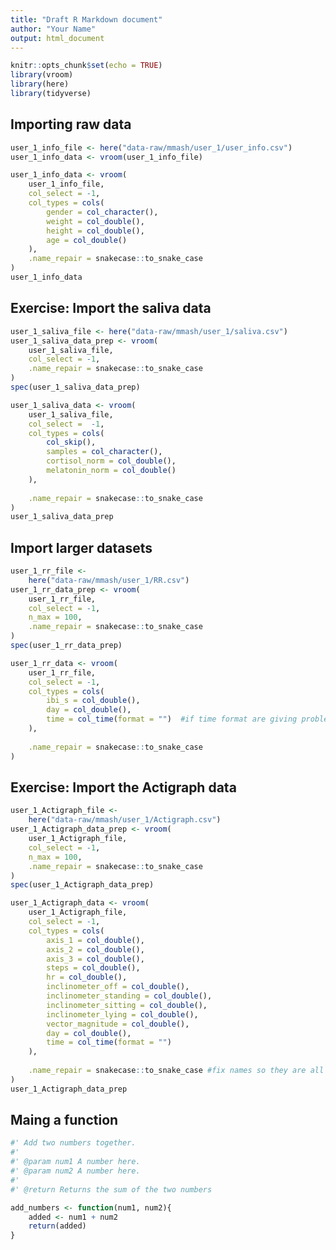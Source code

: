 ```yaml
---
title: "Draft R Markdown document"
author: "Your Name"
output: html_document
---
```


```r
knitr::opts_chunk$set(echo = TRUE)
library(vroom)
library(here)
library(tidyverse)
```

## Importing raw data

```r
user_1_info_file <- here("data-raw/mmash/user_1/user_info.csv")
user_1_info_data <- vroom(user_1_info_file)
```

```r
user_1_info_data <- vroom(
    user_1_info_file,
    col_select = -1,
    col_types = cols(
        gender = col_character(),
        weight = col_double(),
        height = col_double(),
        age = col_double()
    ),
    .name_repair = snakecase::to_snake_case
)
user_1_info_data
```

## Exercise: Import the saliva data

```r
user_1_saliva_file <- here("data-raw/mmash/user_1/saliva.csv")
user_1_saliva_data_prep <- vroom(
    user_1_saliva_file,
    col_select = -1,
    .name_repair = snakecase::to_snake_case
)
spec(user_1_saliva_data_prep)

user_1_saliva_data <- vroom(
    user_1_saliva_file,
    col_select =  -1,
    col_types = cols(
        col_skip(),
        samples = col_character(),
        cortisol_norm = col_double(),
        melatonin_norm = col_double()
    ),
    
    .name_repair = snakecase::to_snake_case
)
user_1_saliva_data_prep
```

## Import larger datasets

```r
user_1_rr_file <- 
    here("data-raw/mmash/user_1/RR.csv")
user_1_rr_data_prep <- vroom(
    user_1_rr_file,
    col_select = -1,
    n_max = 100,
    .name_repair = snakecase::to_snake_case
)
spec(user_1_rr_data_prep)

user_1_rr_data <- vroom(
    user_1_rr_file,
    col_select = -1,
    col_types = cols(
        ibi_s = col_double(),
        day = col_double(),
        time = col_time(format = "")  #if time format are giving problems this will help
    ),
    
    .name_repair = snakecase::to_snake_case
)
```

## Exercise: Import the Actigraph data

```r
user_1_Actigraph_file <- 
    here("data-raw/mmash/user_1/Actigraph.csv")
user_1_Actigraph_data_prep <- vroom(
    user_1_Actigraph_file,
    col_select = -1,
    n_max = 100,
    .name_repair = snakecase::to_snake_case
)
spec(user_1_Actigraph_data_prep)

user_1_Actigraph_data <- vroom(
    user_1_Actigraph_file,
    col_select = -1,
    col_types = cols(
        axis_1 = col_double(),
        axis_2 = col_double(),
        axis_3 = col_double(),
        steps = col_double(),
        hr = col_double(),
        inclinometer_off = col_double(),
        inclinometer_standing = col_double(),
        inclinometer_sitting = col_double(),
        inclinometer_lying = col_double(),
        vector_magnitude = col_double(),
        day = col_double(),
        time = col_time(format = "")
    ),
    
    .name_repair = snakecase::to_snake_case #fix names so they are all snakecase
)
user_1_Actigraph_data_prep
```


## Maing a function
```r
#' Add two numbers together.
#'
#' @param num1 A number here.
#' @param num2 A number here.
#'
#' @return Returns the sum of the two numbers

add_numbers <- function(num1, num2){
    added <- num1 + num2
    return(added)
}
```

